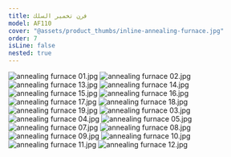 ```yaml
---
title: فرن تخمير السلك
model: AF110
cover: "@assets/product_thumbs/inline-annealing-furnace.jpg"
order: 7
isLine: false
nested: true
---
```



<ProductTabs />

![annealing furnace 01.jpg](@assets/article_images/inline-annealing-furnace/annealing-furnace-01.jpg)
![annealing furnace 02.jpg](@assets/article_images/inline-annealing-furnace/annealing-furnace-02.jpg)
![annealing furnace 13.jpg](@assets/article_images/inline-annealing-furnace/annealing-furnace-13.jpg)
![annealing furnace 14.jpg](@assets/article_images/inline-annealing-furnace/annealing-furnace-14.jpg)
![annealing furnace 15.jpg](@assets/article_images/inline-annealing-furnace/annealing-furnace-15.jpg)
![annealing furnace 16.jpg](@assets/article_images/inline-annealing-furnace/annealing-furnace-16.jpg)
![annealing furnace 17.jpg](@assets/article_images/inline-annealing-furnace/annealing-furnace-17.jpg)
![annealing furnace 18.jpg](@assets/article_images/inline-annealing-furnace/annealing-furnace-18.jpg)
![annealing furnace 19.jpg](@assets/article_images/inline-annealing-furnace/annealing-furnace-19.jpg)
![annealing furnace 03.jpg](@assets/article_images/inline-annealing-furnace/annealing-furnace-03.jpg)
![annealing furnace 04.jpg](@assets/article_images/inline-annealing-furnace/annealing-furnace-04.jpg)
![annealing furnace 05.jpg](@assets/article_images/inline-annealing-furnace/annealing-furnace-05.jpg)
![annealing furnace 07.jpg](@assets/article_images/inline-annealing-furnace/annealing-furnace-07.jpg)
![annealing furnace 08.jpg](@assets/article_images/inline-annealing-furnace/annealing-furnace-08.jpg)
![annealing furnace 09.jpg](@assets/article_images/inline-annealing-furnace/annealing-furnace-09.jpg)
![annealing furnace 10.jpg](@assets/article_images/inline-annealing-furnace/annealing-furnace-10.jpg)
![annealing furnace 11.jpg](@assets/article_images/inline-annealing-furnace/annealing-furnace-11.jpg)
![annealing furnace 12.jpg](@assets/article_images/inline-annealing-furnace/annealing-furnace-12.jpg)
